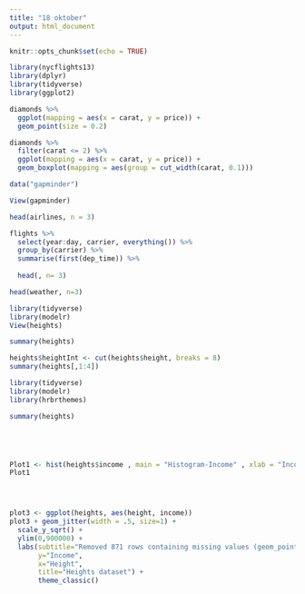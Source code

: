 ```yaml
---
title: "18 oktober"
output: html_document
---
```


```r
knitr::opts_chunk$set(echo = TRUE)
```


```r
library(nycflights13)
library(dplyr)
library(tidyverse)
library(ggplot2)
```

```r
diamonds %>% 
  ggplot(mapping = aes(x = carat, y = price)) +
  geom_point(size = 0.2)
```
```r
diamonds %>% 
  filter(carat <= 2) %>% 
  ggplot(mapping = aes(x = carat, y = price)) +
  geom_boxplot(mapping = aes(group = cut_width(carat, 0.1)))
```

```r
data("gapminder")

View(gapminder)
```

```r

head(airlines, n = 3)
```

```r
flights %>% 
  select(year:day, carrier, everything()) %>% 
  group_by(carrier) %>% 
  summarise(first(dep_time)) %>% 
  
  head(, n= 3)
```
```r
head(weather, n=3)
```

```r
library(tidyverse)
library(modelr)
View(heights)
```

```r
summary(heights)
```

```r
heights$heightInt <- cut(heights$height, breaks = 8)
summary(heights[,1:4])
```

```r
library(tidyverse)
library(modelr)
library(hrbrthemes)

summary(heights)





Plot1 <- hist(heights$income , main = "Histogram-Income" , xlab = "Income", ylab = "Frequency")
Plot1




plot3 <- ggplot(heights, aes(height, income))
plot3 + geom_jitter(width = .5, size=1) +
  scale_y_sqrt() + 
  ylim(0,900000) +
  labs(subtitle="Removed 871 rows containing missing values (geom_points)", 
       y="Income", 
       x="Height", 
       title="Heights dataset") +
       theme_classic()




```

